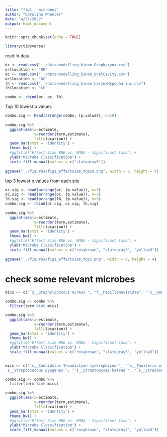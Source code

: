 ```yaml
---
title: "fig1 - microbes"
author: "Caroline Wheeler"
date: "4/27/2022"
output: html_document
---
```


```r
knitr::opts_chunk$set(echo = TRUE)

library(tidyverse)
```

read in data
```r
or <- read.csv("../data/modelling_binom_Oropharynx.csv")
or$location <- "OR"
oc <- read.csv("../data/modelling_binom_OralCavity.csv")
oc$location <- "OC"
lh <- read.csv("../data/modelling_binom_LarynxHypopharinx.csv")
lh$location <- "LH"

combo <- rbind(or, oc, lh)
```

Top 10 lowest p.values
```r
combo.sig <- head(arrange(combo, (p.value)), n=10)
  
combo.sig %>%
  ggplot(aes(x=estimate,
             y=reorder(term,estimate),
             fill=location)) + 
  geom_bar(stat = "identity") + 
  theme_bw() + 
  #ggtitle("Effect Size BRB vs. NMBA - Significant Taxa") +
  ylab("Microbe Classification") +
  scale_fill_manual(values = c("slategray3")) 
 
ggsave("../figures/fig1_effectsize_top10.png", width = 6, height = 4)
```
top 3 lowest p.values from each site
```r
or.sig <- head(arrange(or, (p.value)), n=3)
oc.sig <- head(arrange(oc, (p.value)), n=3)
lh.sig <- head(arrange(lh, (p.value)), n=3)
combo.sig <- rbind(or.sig, oc.sig, lh.sig)
  
combo.sig %>%
  ggplot(aes(x=estimate,
             y=reorder(term,estimate),
             fill=location)) + 
  geom_bar(stat = "identity") + 
  theme_bw() + 
  #ggtitle("Effect Size BRB vs. NMBA - Significant Taxa") +
  ylab("Microbe Classification") +
  scale_fill_manual(values = c("rosybrown", "slategray3", "yellow3")) 
 
ggsave("../figures/fig1_effectsize_top3.png", width = 6, height = 4)
```

# check some relevant microbes

```r
mics <- c("`s__Staphylococcus aureus`", "f__Papillomaviridae", "`s__Human gammaherpesvirus 4`", "`s__Candida albicans`", "`s__Helicobacter pylori`", "`s__Porphyromonas gingivalis`", "`s__Streptomyces katrae`", "`s__Streptomyces albus`")

combo.sig <- combo %>%
  filter(term %in% mics)

combo.sig %>%
  ggplot(aes(x=estimate,
             y=reorder(term,estimate),
             fill=location)) + 
  geom_bar(stat = "identity") + 
  theme_bw() + 
  #ggtitle("Effect Size BRB vs. NMBA - Significant Taxa") +
  ylab("Microbe Classification") +
  scale_fill_manual(values = c("rosybrown", "slategray3", "yellow3")) 
 
```
```r
mics <- c("`s__Candidatus Thiodictyon syntrophicum`", "`s__Theileria orientalis`", "`s__Betaproteobacteria bacterium GR16-43`", "	
`s__Streptococcus pyogenes`", "`s__Streptomyces katrae`", "`s__Streptomyces albus`")

combo.sig <- combo %>%
  filter(term %in% mics)

combo.sig %>%
  ggplot(aes(x=estimate,
             y=reorder(term,estimate),
             fill=location)) + 
  geom_bar(stat = "identity") + 
  theme_bw() + 
  #ggtitle("Effect Size BRB vs. NMBA - Significant Taxa") +
  ylab("Microbe Classification") +
  scale_fill_manual(values = c("rosybrown", "slategray3", "yellow3")) 
 
```

